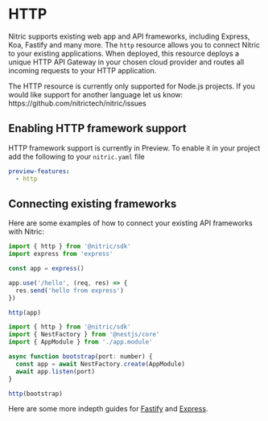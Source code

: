 
# HTTP

Nitric supports existing web app and API frameworks, including Express, Koa, Fastify and many more. The `http` resource allows you to connect Nitric to your existing applications. When deployed, this resource deploys a unique HTTP API Gateway in your chosen cloud provider and routes all incoming requests to your HTTP application.

<Note>
  The HTTP resource is currently only supported for Node.js projects. If you
  would like support for another language let us know:
  https://github.com/nitrictech/nitric/issues
</Note>

## Enabling HTTP framework support

HTTP framework support is currently in Preview. To enable it in your project add the following to your `nitric.yaml` file

```yaml
preview-features:
  - http
```

## Connecting existing frameworks

Here are some examples of how to connect your existing API frameworks with Nitric:

<CodeGroup>

```javascript {{ title: "Express.js (Node.js)" }}
import { http } from '@nitric/sdk'
import express from 'express'

const app = express()

app.use('/hello', (req, res) => {
  res.send('hello from express')
})

http(app)
```

```javascript {{ title: "NestJS (Node.js)", tag: "app.module.ts" }}
import { http } from '@nitric/sdk'
import { NestFactory } from '@nestjs/core'
import { AppModule } from './app.module'

async function bootstrap(port: number) {
  const app = await NestFactory.create(AppModule)
  await app.listen(port)
}

http(bootstrap)
```

</CodeGroup>

Here are some more indepth guides for [Fastify](/guides/getting-started/nodejs/fastify) and [Express](/guides/getting-started/nodejs/expressjs).
